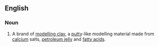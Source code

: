 ==English==
{{wikipedia}}
===Noun===
{{en-noun}}

# A brand of [[modelling clay]], a [[putty]]-like modelling material made from [[calcium]] salts, [[petroleum jelly]] and [[fatty acid]]s.